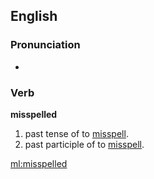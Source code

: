 ==English==

===Pronunciation===
*{{audio|en-us-misspelled.ogg|Audio (US)}}

===Verb===
'''misspelled'''

# past tense of to [[misspell]].
# past participle of to [[misspell]].

[[ml:misspelled]]